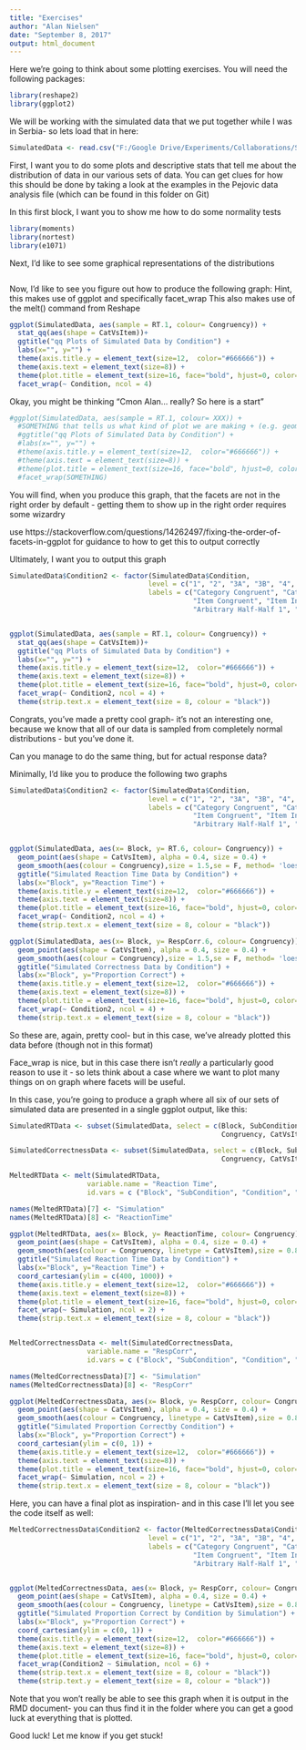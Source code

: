 ```yaml
---
title: "Exercises"
author: "Alan Nielsen"
date: "September 8, 2017"
output: html_document
---
```


Here we're going to think about some plotting exercises. You will need the following packages:

```r
library(reshape2)
library(ggplot2)
```

We will be working with the simulated data that we put together while I was in Serbia- so lets load that in here:

```r
SimulatedData <- read.csv("F:/Google Drive/Experiments/Collaborations/Stekic et al/Repo/Data/Simulated Training Results.csv")
```


First, I want you to do some plots and descriptive stats that tell me about the distribution of data in our various sets of data. You can get clues for how this should be done by taking a look at the examples in the Pejovic data analysis file (which can be found in this folder on Git)

In this first block, I want you to show me how to do some normality tests
```r
library(moments)
library(nortest)
library(e1071)


```


Next, I'd like to see some graphical representations of the distributions
```r


```


Now, I'd like to see you figure out how to produce the following graph:
Hint, this makes use of ggplot and specifically facet_wrap
This also makes use of the melt() command from Reshape
```r
ggplot(SimulatedData, aes(sample = RT.1, colour= Congruency)) + 
  stat_qq(aes(shape = CatVsItem))+
  ggtitle("qq Plots of Simulated Data by Condition") +
  labs(x="", y="") +
  theme(axis.title.y = element_text(size=12,  color="#666666")) +
  theme(axis.text = element_text(size=8)) +
  theme(plot.title = element_text(size=16, face="bold", hjust=0, color="#666666")) +
  facet_wrap(~ Condition, ncol = 4)

```
Okay, you might be thinking "Cmon Alan... really? So here is a start"

```r
#ggplot(SimulatedData, aes(sample = RT.1, colour= XXX)) + 
  #SOMETHING that tells us what kind of plot we are making + (e.g. geom_line makes a line, geom_scatter makes a scatter)
  #ggtitle("qq Plots of Simulated Data by Condition") +
  #labs(x="", y="") +
  #theme(axis.title.y = element_text(size=12,  color="#666666")) +
  #theme(axis.text = element_text(size=8)) +
  #theme(plot.title = element_text(size=16, face="bold", hjust=0, color="#666666")) +
  #facet_wrap(SOMETHING)

```


You will find, when you produce this graph, that the facets are not in the right order by default - getting them to show up in the right order requires some wizardry

use https://stackoverflow.com/questions/14262497/fixing-the-order-of-facets-in-ggplot for guidance to how to get this to output correctly

Ultimately, I want you to output this graph

```r
SimulatedData$Condition2 <- factor(SimulatedData$Condition, 
                                  level = c("1", "2", "3A", "3B", "4", "5", "6A", "6B", "7", "8", "9", "10"),
                                  labels = c("Category Congruent", "Category Incongruent", "Category Conventional 1", "Category Conventional 2",
                                             "Item Congruent", "Item Incongruent", "Item Conventional 1", "Item Conventional 2",
                                             "Arbitrary Half-Half 1", "Arbitrary Half-Half 2", "Arbitrary- Fully", "No Label"))


ggplot(SimulatedData, aes(sample = RT.1, colour= Congruency)) + 
  stat_qq(aes(shape = CatVsItem))+
  ggtitle("qq Plots of Simulated Data by Condition") +
  labs(x="", y="") +
  theme(axis.title.y = element_text(size=12,  color="#666666")) +
  theme(axis.text = element_text(size=8)) +
  theme(plot.title = element_text(size=16, face="bold", hjust=0, color="#666666")) +
  facet_wrap(~ Condition2, ncol = 4) +
  theme(strip.text.x = element_text(size = 8, colour = "black"))
```

Congrats, you've made a pretty cool graph- it's not an interesting one, because we know that all of our data is sampled from completely normal distributions - but you've done it.

Can you manage to do the same thing, but for actual response data?

Minimally, I'd like you to produce the following two graphs

```r
SimulatedData$Condition2 <- factor(SimulatedData$Condition, 
                                  level = c("1", "2", "3A", "3B", "4", "5", "6A", "6B", "7", "8", "9", "10"),
                                  labels = c("Category Congruent", "Category Incongruent", "Category Conventional 1", "Category Conventional 2",
                                             "Item Congruent", "Item Incongruent", "Item Conventional 1", "Item Conventional 2",
                                             "Arbitrary Half-Half 1", "Arbitrary Half-Half 2", "Arbitrary- Fully", "No Label"))


ggplot(SimulatedData, aes(x= Block, y= RT.6, colour= Congruency)) + 
  geom_point(aes(shape = CatVsItem), alpha = 0.4, size = 0.4) +
  geom_smooth(aes(colour = Congruency),size = 1.5,se = F, method= 'loess', formula =  y~x)+
  ggtitle("Simulated Reaction Time Data by Condition") +
  labs(x="Block", y="Reaction Time") +
  theme(axis.title.y = element_text(size=12,  color="#666666")) +
  theme(axis.text = element_text(size=8)) +
  theme(plot.title = element_text(size=16, face="bold", hjust=0, color="#666666")) +
  facet_wrap(~ Condition2, ncol = 4) +
  theme(strip.text.x = element_text(size = 8, colour = "black"))

ggplot(SimulatedData, aes(x= Block, y= RespCorr.6, colour= Congruency)) + 
  geom_point(aes(shape = CatVsItem), alpha = 0.4, size = 0.4) +
  geom_smooth(aes(colour = Congruency),size = 1.5,se = F, method= 'loess', formula =  y~x)+
  ggtitle("Simulated Correctness Data by Condition") +
  labs(x="Block", y="Proportion Correct") +
  theme(axis.title.y = element_text(size=12,  color="#666666")) +
  theme(axis.text = element_text(size=8)) +
  theme(plot.title = element_text(size=16, face="bold", hjust=0, color="#666666")) +
  facet_wrap(~ Condition2, ncol = 4) +
  theme(strip.text.x = element_text(size = 8, colour = "black"))

```

So these are, again, pretty cool- but in this case, we've already plotted this data before (though not in this format)

Face_wrap is nice, but in this case there isn't *really* a particularly good reason to use it - so lets think about a case where we want to plot many things on on graph where facets will be useful.

In this case, you're going to produce a graph where all six of our sets of simulated data are presented in a single ggplot output, like this:

```r

SimulatedRTData <- subset(SimulatedData, select = c(Block, SubCondition, Condition, Condition2, 
                                                    Congruency, CatVsItem, RT.1, RT.2, RT.3, RT.4, RT.5, RT.6))

SimulatedCorrectnessData <- subset(SimulatedData, select = c(Block, SubCondition, Condition, Condition2, 
                                                    Congruency, CatVsItem, RespCorr.1, RespCorr.2, RespCorr.3, RespCorr.4, RespCorr.5, RespCorr.6))

MeltedRTData <- melt(SimulatedRTData,
                   variable.name = "Reaction Time",
                   id.vars = c ("Block", "SubCondition", "Condition", "Condition2", "Congruency", "CatVsItem" ))

names(MeltedRTData)[7] <- "Simulation"
names(MeltedRTData)[8] <- "ReactionTime"

ggplot(MeltedRTData, aes(x= Block, y= ReactionTime, colour= Congruency)) + 
  geom_point(aes(shape = CatVsItem), alpha = 0.4, size = 0.4) +
  geom_smooth(aes(colour = Congruency, linetype = CatVsItem),size = 0.8, alpha = 0.4, se = F, method= 'loess', formula =  y~x)+
  ggtitle("Simulated Reaction Time Data by Condition") +
  labs(x="Block", y="Reaction Time") +
  coord_cartesian(ylim = c(400, 1000)) +
  theme(axis.title.y = element_text(size=12,  color="#666666")) +
  theme(axis.text = element_text(size=8)) +
  theme(plot.title = element_text(size=16, face="bold", hjust=0, color="#666666")) +
  facet_wrap(~ Simulation, ncol = 2) +
  theme(strip.text.x = element_text(size = 8, colour = "black"))


MeltedCorrectnessData <- melt(SimulatedCorrectnessData,
                   variable.name = "RespCorr",
                   id.vars = c ("Block", "SubCondition", "Condition", "Condition2", "Congruency", "CatVsItem" ))

names(MeltedCorrectnessData)[7] <- "Simulation"
names(MeltedCorrectnessData)[8] <- "RespCorr"

ggplot(MeltedCorrectnessData, aes(x= Block, y= RespCorr, colour= Congruency)) + 
  geom_point(aes(shape = CatVsItem), alpha = 0.4, size = 0.4) +
  geom_smooth(aes(colour = Congruency, linetype = CatVsItem),size = 0.8, alpha = 0.4, se = F, method= 'loess', formula =  y~x)+
  ggtitle("Simulated Proportion Correctby Condition") +
  labs(x="Block", y="Proportion Correct") +
  coord_cartesian(ylim = c(0, 1)) +
  theme(axis.title.y = element_text(size=12,  color="#666666")) +
  theme(axis.text = element_text(size=8)) +
  theme(plot.title = element_text(size=16, face="bold", hjust=0, color="#666666")) +
  facet_wrap(~ Simulation, ncol = 2) +
  theme(strip.text.x = element_text(size = 8, colour = "black"))

```

Here, you can have a final plot as inspiration- and in this case I'll let you see the code itself as well:

```r
MeltedCorrectnessData$Condition2 <- factor(MeltedCorrectnessData$Condition, 
                                  level = c("1", "2", "3A", "3B", "4", "5", "6A", "6B", "7", "8", "9", "10"),
                                  labels = c("Category Congruent", "Category Incongruent", "Category Conventional 1", "Category Conventional 2",
                                             "Item Congruent", "Item Incongruent", "Item Conventional 1", "Item Conventional 2",
                                             "Arbitrary Half-Half 1", "Arbitrary Half-Half 2", "Arbitrary- Fully", "No Label"))


ggplot(MeltedCorrectnessData, aes(x= Block, y= RespCorr, colour= Congruency)) + 
  geom_point(aes(shape = CatVsItem), alpha = 0.4, size = 0.4) +
  geom_smooth(aes(colour = Congruency, linetype = CatVsItem),size = 0.8, alpha = 0.4, se = F, method= 'loess', formula =  y~x)+
  ggtitle("Simulated Proportion Correct by Condition by Simulation") +
  labs(x="Block", y="Proportion Correct") +
  coord_cartesian(ylim = c(0, 1)) +
  theme(axis.title.y = element_text(size=12,  color="#666666")) +
  theme(axis.text = element_text(size=8)) +
  theme(plot.title = element_text(size=16, face="bold", hjust=0, color="#666666")) +
  facet_wrap(Condition2 ~ Simulation, ncol = 6) +
  theme(strip.text.x = element_text(size = 8, colour = "black"))
  theme(strip.text.y = element_text(size = 8, colour = "black"))


```
Note that you won't really be able to see this graph when it is output in the RMD document- you can thus find it in the folder where you can get a good luck at everything that is plotted.

Good luck! Let me know if you get stuck!



